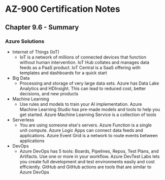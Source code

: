 # AZ-900 Certification Notes
## Chapter 9.6 - Summary

### Azure Solutions
* Internet of Things (IoT)
	* IoT is a network of millions of connected devices that function without human intervention. IoT Hub collates and manages data feeds as a PaaS product. IoT Central is a SaaS offering with templates and dashboards for a quick start
* Big Data
	* Processing and storage of very large data sets. Azure has Data Lake Analytics and HDInsight. This can lead to reduced cost, better decisions, and new products
* Machine Learning
	* Use rules and models to train your AI implementation. Azure Machine Learning Studio has pre-made models and tools to help you get started. Azure Machine Learning Service is a collection of tools
* Serverless
	* You are using someone else's servers. Azure Function is a single unit compute. Azure Logic Apps can connect data feeds and applications. Azure Event Grid is a network to route events between applications
* DevOps
	* Azure DevOps has 5 tools: Boards, Pipelines, Repos, Test Plans, and Artifacts. Use one or more in your workflow. Azure DevTest Labs lets you create full development and test environments easily and cost efficiently. GitHub and GitHub actions are tools that are similar to Azure DevOps